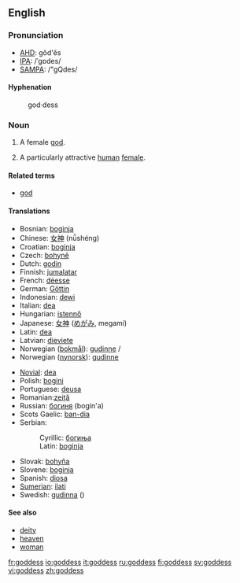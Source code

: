 {{see|Goddess}}
==English==

===Pronunciation===
*[[w:AHD|AHD]]: gŏd'ĕs
*[[w:IPA|IPA]]: /ˈgɒdes/
*[[w:SAMPA|SAMPA]]: /"gQdes/

====Hyphenation====
:god&middot;dess

===Noun===
{{en-noun}}

# {{cattag|religion|God}} A female [[god]].
# A particularly attractive [[human]] [[female]].

====Related terms====
*[[god]]

====Translations====
{{top}}
*Bosnian: [[boginja#Bosnian|boginja]] {{f}}
*Chinese: [[女神]] (nǚshéng)
*Croatian: [[boginja#Croatian|boginja]] {{f}}
*Czech: [[bohyně]] {{f}}
*Dutch: [[godin]]
*Finnish: [[jumalatar]]
*French: [[déesse]] {{f}}
*German: [[Göttin]] {{f}}
*Indonesian: [[dewi]]
*Italian: [[dea]] {{f}}
*Hungarian: [[istennő]] {{f}}
*Japanese: [[女神]] ([[めがみ]], megami)
*Latin: [[dea]] {{f}}
*Latvian: [[dieviete]] {{f}}
*Norwegian ([[bokmål]]): [[gudinne]] {{m}}/{{f}}
*Norwegian ([[nynorsk]]): [[gudinne]] {{f}}
{{mid}}
*[[Novial]]: [[dea]]
*Polish: [[bogini]] {{f}}
*Portuguese: [[deusa]] {{f}}
*Romanian:[[zeiţă]] {{f}}
*Russian: [[богиня]] (bogín'a) {{f}}
*Scots Gaelic: [[ban-dia]] {{f}}
*Serbian:
*:Cyrillic: [[богиња#Serbian|богиња]] {{f}}
*:Latin: [[boginja#Serbian|boginja]] {{f}}
*Slovak: [[bohyňa]] {{f}}
*Slovene: [[boginja#Slovene|boginja]] {{f}}
*Spanish: [[diosa]] {{f}}
*[[Sumerian]]: [[ilati]]
*Swedish: [[gudinna]] {{c}} ({{f}})
{{bottom}}

====See also====
*[[deity]]
*[[heaven]]
*[[woman]]

[[fr:goddess]]
[[io:goddess]]
[[it:goddess]]
[[ru:goddess]]
[[fi:goddess]]
[[sv:goddess]]
[[vi:goddess]]
[[zh:goddess]]